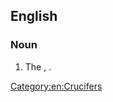 ==English==
===Noun===
{{en-noun}}

# The {{vern|cuckoo-flower}}, {{taxlink|Cardamine pratensis|species|noshow=1}}.

[[Category:en:Crucifers]]